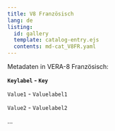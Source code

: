 ```yaml
---
title: V8 Französisch
lang: de
listing:
  id: gallery
  template: catalog-entry.ejs
  contents: md-cat_V8FR.yaml
---
```

Metadaten in VERA-8 Französisch:


**`Keylabel` - `Key`**

`Value1` - `Valuelabel1`

`Value2` - `Valuelabel2`

...


::: {#gallery}
:::
